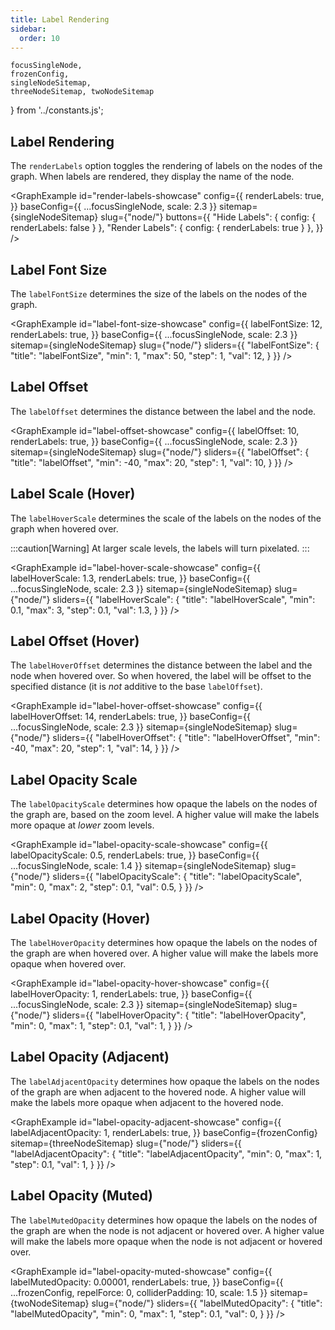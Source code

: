 ```yaml
---
title: Label Rendering
sidebar:
  order: 10
---
```


	focusSingleNode,
	frozenConfig,
	singleNodeSitemap,
	threeNodeSitemap, twoNodeSitemap
} from '../constants.js';


## Label Rendering

The `renderLabels` option toggles the rendering of labels on the nodes of the graph. When labels are rendered, they display the name of the node.

<GraphExample id="render-labels-showcase" config={{
	renderLabels: true,
}} baseConfig={{ ...focusSingleNode, scale: 2.3 }} sitemap={singleNodeSitemap} slug={"node/"}
	buttons={{
		"Hide Labels": { config: { renderLabels: false } },
		"Render Labels": { config: { renderLabels: true } },
	}}
/>

## Label Font Size

The `labelFontSize` determines the size of the labels on the nodes of the graph.

<GraphExample id="label-font-size-showcase" config={{
	labelFontSize: 12,
	renderLabels: true,
}} baseConfig={{ ...focusSingleNode, scale: 2.3 }} sitemap={singleNodeSitemap} slug={"node/"} sliders={{
	"labelFontSize": {
		"title": "labelFontSize",
		"min": 1,
		"max": 50,
		"step": 1,
		"val": 12,
	}
}} />


## Label Offset

The `labelOffset` determines the distance between the label and the node.

<GraphExample id="label-offset-showcase" config={{
	labelOffset: 10,
	renderLabels: true,
}} baseConfig={{ ...focusSingleNode, scale: 2.3 }} sitemap={singleNodeSitemap} slug={"node/"} sliders={{
	"labelOffset": {
		"title": "labelOffset",
		"min": -40,
		"max": 20,
		"step": 1,
		"val": 10,
	}
}} />

## Label Scale (Hover)

The `labelHoverScale` determines the scale of the labels on the nodes of the graph when hovered over.

:::caution[Warning]
At larger scale levels, the labels will turn pixelated.
:::

<GraphExample id="label-hover-scale-showcase" config={{
	labelHoverScale: 1.3,
	renderLabels: true,
}} baseConfig={{ ...focusSingleNode, scale: 2.3 }} sitemap={singleNodeSitemap} slug={"node/"} sliders={{
	"labelHoverScale": {
		"title": "labelHoverScale",
		"min": 0.1,
		"max": 3,
		"step": 0.1,
		"val": 1.3,
	}
}} />

## Label Offset (Hover)

The `labelHoverOffset` determines the distance between the label and the node when hovered over.
So when hovered, the label will be offset to the specified distance (it is _not_ additive to the base `labelOffset`).

<GraphExample id="label-hover-offset-showcase" config={{
	labelHoverOffset: 14,
	renderLabels: true,
}} baseConfig={{ ...focusSingleNode, scale: 2.3 }} sitemap={singleNodeSitemap} slug={"node/"} sliders={{
	"labelHoverOffset": {
		"title": "labelHoverOffset",
		"min": -40,
		"max": 20,
		"step": 1,
		"val": 14,
	}
}} />

## Label Opacity Scale

The `labelOpacityScale` determines how opaque the labels on the nodes of the graph are, based on the zoom level.
A higher value will make the labels more opaque at _lower_ zoom levels.

<GraphExample id="label-opacity-scale-showcase" config={{
	labelOpacityScale: 0.5,
	renderLabels: true,
}} baseConfig={{ ...focusSingleNode, scale: 1.4 }} sitemap={singleNodeSitemap} slug={"node/"} sliders={{
	"labelOpacityScale": {
		"title": "labelOpacityScale",
		"min": 0,
		"max": 2,
		"step": 0.1,
		"val": 0.5,
	}
}} />


## Label Opacity (Hover)

The `labelHoverOpacity` determines how opaque the labels on the nodes of the graph are when hovered over.
A higher value will make the labels more opaque when hovered over.

<GraphExample id="label-opacity-hover-showcase" config={{
	labelHoverOpacity: 1,
	renderLabels: true,
}} baseConfig={{ ...focusSingleNode, scale: 2.3 }} sitemap={singleNodeSitemap} slug={"node/"} sliders={{
	"labelHoverOpacity": {
		"title": "labelHoverOpacity",
		"min": 0,
		"max": 1,
		"step": 0.1,
		"val": 1,
	}
}} />


## Label Opacity (Adjacent)

The `labelAdjacentOpacity` determines how opaque the labels on the nodes of the graph are when adjacent to the hovered node.
A higher value will make the labels more opaque when adjacent to the hovered node.

<GraphExample id="label-opacity-adjacent-showcase" config={{
	labelAdjacentOpacity: 1,
	renderLabels: true,
}} baseConfig={frozenConfig} sitemap={threeNodeSitemap} slug={"node/"} sliders={{
	"labelAdjacentOpacity": {
		"title": "labelAdjacentOpacity",
		"min": 0,
		"max": 1,
		"step": 0.1,
		"val": 1,
	}
}} />

## Label Opacity (Muted)

The `labelMutedOpacity` determines how opaque the labels on the nodes of the graph are when the node is not adjacent or hovered over.
A higher value will make the labels more opaque when the node is not adjacent or hovered over.

<GraphExample id="label-opacity-muted-showcase" config={{
	labelMutedOpacity: 0.00001,
	renderLabels: true,
}} baseConfig={{ ...frozenConfig, repelForce: 0, colliderPadding: 10, scale: 1.5 }} sitemap={twoNodeSitemap} slug={"node/"} sliders={{
	"labelMutedOpacity": {
		"title": "labelMutedOpacity",
		"min": 0,
		"max": 1,
		"step": 0.1,
		"val": 0,
	}
}} />

